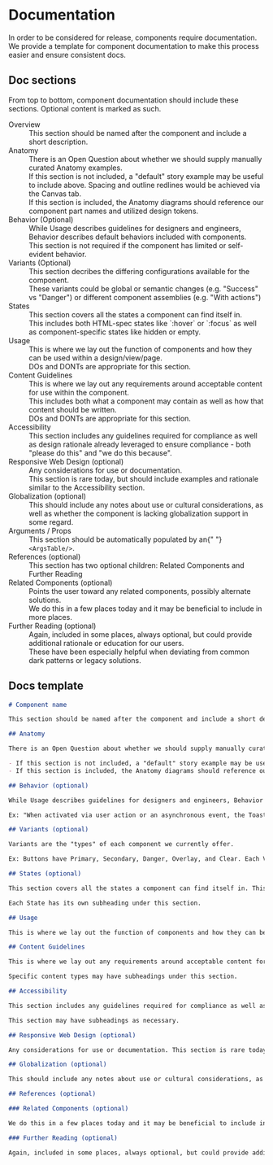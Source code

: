 
<Meta title="Contributing/Documentation" />

# Documentation

In order to be considered for release, components require documentation. We provide a template for component documentation to make this process easier and ensure consistent docs.

## Doc sections

From top to bottom, component documentation should include these sections. Optional content is marked as such.

<dl>
  <dt>Overview</dt>
  <dd>
    This section should be named after the component and include a short
    description.
  </dd>
  <dt>Anatomy</dt>
  <dd>
    There is an Open Question about whether we should supply manually curated
    Anatomy examples.
  </dd>
  <dd>
    If this section is not included, a "default" story example may be useful to
    include above. Spacing and outline redlines would be achieved via the Canvas
    tab.
  </dd>
  <dd>
    If this section is included, the Anatomy diagrams should reference our
    component part names and utilized design tokens.
  </dd>
  <dt>Behavior (Optional)</dt>
  <dd>
    While Usage describes guidelines for designers and engineers, Behavior
    describes default behaviors included with components.
  </dd>
  <dd>
    This section is not required if the component has limited or self-evident
    behavior.
  </dd>
  <dt>Variants (Optional)</dt>
  <dd>
    This section decribes the differing configurations available for the
    component.
  </dd>
  <dd>
    These variants could be global or semantic changes (e.g. "Success" vs
    "Danger") or different component assemblies (e.g. "With actions")
  </dd>
  <dt>States</dt>
  <dd>This section covers all the states a component can find itself in.</dd>
  <dd>
    This includes both HTML-spec states like `:hover` or `:focus` as well as
    component-specific states like hidden or empty.
  </dd>
  <dt>Usage</dt>
  <dd>
    This is where we lay out the function of components and how they can be used
    within a design/view/page.
  </dd>
  <dd>DOs and DONTs are appropriate for this section.</dd>
  <dt>Content Guidelines</dt>
  <dd>
    This is where we lay out any requirements around acceptable content for use
    within the component.
  </dd>
  <dd>
    This includes both what a component may contain as well as how that content
    should be written.
  </dd>
  <dd>DOs and DONTs are appropriate for this section.</dd>
  <dt>Accessibility</dt>
  <dd>
    This section includes any guidelines required for compliance as well as
    design rationale already leveraged to ensure compliance - both "please do
    this" and "we do this because".
  </dd>
  <dt>Responsive Web Design (optional)</dt>
  <dd>Any considerations for use or documentation.</dd>
  <dd>
    This section is rare today, but should include examples and rationale
    similar to the Accessibility section.
  </dd>
  <dt>Globalization (optional)</dt>
  <dd>
    This should include any notes about use or cultural considerations, as well
    as whether the component is lacking globalization support in some regard.
  </dd>
  <dt>Arguments / Props</dt>
  <dd>
    This section should be automatically populated by an{" "}
    <code>&lt;ArgsTable/&gt;</code>.
  </dd>
  <dt>References (optional)</dt>
  <dd>
    This section has two optional children: Related Components and Further
    Reading
  </dd>
  <dt>Related Components (optional)</dt>
  <dd>
    Points the user toward any related components, possibly alternate solutions.
  </dd>
  <dd>
    We do this in a few places today and it may be beneficial to include in more
    places.
  </dd>
  <dt>Further Reading (optional)</dt>
  <dd>
    Again, included in some places, always optional, but could provide
    additional rationale or education for our users.
  </dd>
  <dd>
    These have been especially helpful when deviating from common dark patterns
    or legacy solutions.
  </dd>
</dl>

## Docs template

```md
# Component name

This section should be named after the component and include a short description.

## Anatomy

There is an Open Question about whether we should supply manually curated Anatomy examples.

- If this section is not included, a "default" story example may be useful to include above. Spacing and outline redlines would be achieved via the Canvas tab.
- If this section is included, the Anatomy diagrams should reference our component part names and utilized design tokens.

## Behavior (optional)

While Usage describes guidelines for designers and engineers, Behavior describes default behaviors included with components.

Ex: "When activated via user action or an asynchronous event, the Toast will be visible in the lower right-hand portion of the screen."

## Variants (optional)

Variants are the "types" of each component we currently offer.

Ex: Buttons have Primary, Secondary, Danger, Overlay, and Clear. Each Variant has its own subheading under this section.

## States (optional)

This section covers all the states a component can find itself in. This includes both HTML-spec states like `:hover` or `:focus` as well as component-specific states like hidden or empty.

Each State has its own subheading under this section.

## Usage

This is where we lay out the function of components and how they can be used within a design/view/page. DOs and DONTs are appropriate for this section.

## Content Guidelines

This is where we lay out any requirements around acceptable content for use within the component. This includes both what a component may contain as well as how that content should be written. DOs and DONTs are appropriate for this section.

Specific content types may have subheadings under this section.

## Accessibility

This section includes any guidelines required for compliance as well as design rationale already leveraged to ensure compliance - both "please do this" and "we do this because".

This section may have subheadings as necessary.

## Responsive Web Design (optional)

Any considerations for use or documentation. This section is rare today, but should include examples and rationale similar to the Accessibility section.

## Globalization (optional)

This should include any notes about use or cultural considerations, as well as whether the component is _lacking_ globalization support in some regard.

## References (optional)

### Related Components (optional)

We do this in a few places today and it may be beneficial to include in more places. Ex: Links vs Buttons; Form-related elements

### Further Reading (optional)

Again, included in some places, always optional, but could provide additional rationale or education for our users.
```

